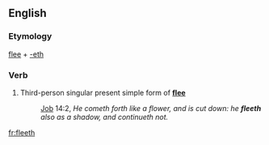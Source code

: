 ==English==

===Etymology===
[[flee]] + [[-eth]]

===Verb===
{{head|en|verb form}}

# {{context|archaic|lang=en}} Third-person singular present simple form of '''[[flee]]'''
#: {{RQ:Authorized Version}} [[Job]] 14:2, ''He cometh forth like a flower, and is cut down: he '''fleeth''' also as a shadow, and continueth not.''

[[fr:fleeth]]